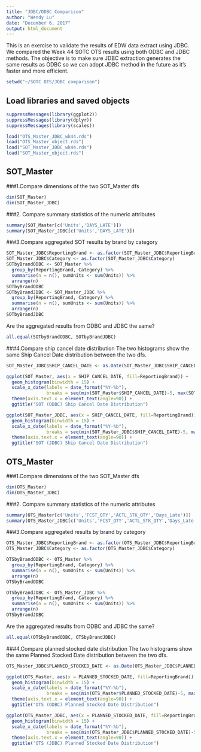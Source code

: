 ```yaml
---
title: "JDBC/ODBC Comparison"
author: "Wendy Lu"
date: "December 6, 2017"
output: html_document
---
```


This is an exercise to validate the results of EDW data extract using JDBC. We compared the Week 44 SOTC OTS results using both ODBC and JDBC methods. The objective is to make sure JDBC extraction generates the same results as ODBC so we can adopt JDBC method in the future as it's faster and more efficient. 

```r
setwd("~/SOTC OTS/JDBC comparison")
```

## Load libraries and saved objects
```r
suppressMessages(library(ggplot2))
suppressMessages(library(dplyr))
suppressMessages(library(scales))

load("OTS_Master_JDBC_wk44.rds")
load("OTS_Master_object.rds")
load("SOT_Master_JDBC_wk44.rds")
load("SOT_Master_object.rds")
```

## SOT_Master
###1.Compare dimensions of the two SOT_Master dfs
```r
dim(SOT_Master)
dim(SOT_Master_JDBC)
```
###2. Compare summary statistics of the numeric attributes
```r
summary(SOT_Master[c('Units','DAYS_LATE')])
summary(SOT_Master_JDBC[c('Units','DAYS_LATE')])
```

###3.Compare aggregated SOT results by brand by category
```r
SOT_Master_JDBC$ReportingBrand <- as.factor(SOT_Master_JDBC$ReportingBrand)
SOT_Master_JDBC$Category <- as.factor(SOT_Master_JDBC$Category)
SOTbyBrandODBC <- SOT_Master %>% 
  group_by(ReportingBrand, Category) %>%
  summarise(n = n(), sumUnits <- sum(Units)) %>%
  arrange(n)
SOTbyBrandODBC
SOTbyBrandJDBC <- SOT_Master_JDBC %>% 
  group_by(ReportingBrand, Category) %>%
  summarise(n = n(), sumUnits <- sum(Units)) %>%
  arrange(n)
SOTbyBrandJDBC
```

Are the aggregated results from ODBC and JDBC the same?
```r
all.equal(SOTbyBrandODBC, SOTbyBrandJDBC)
```

###4.Compare ship cancel date distribution
The two histograms show the same Ship Cancel Date distribution between the two dfs.
```r
SOT_Master_JDBC$SHIP_CANCEL_DATE <- as.Date(SOT_Master_JDBC$SHIP_CANCEL_DATE)

ggplot(SOT_Master, aes(x = SHIP_CANCEL_DATE, fill=ReportingBrand)) +
  geom_histogram(binwidth = 15) +
  scale_x_date(labels = date_format("%Y-%b"),
               breaks = seq(min(SOT_Master$SHIP_CANCEL_DATE)-5, max(SOT_Master$SHIP_CANCEL_DATE)+5, 30)) +
  theme(axis.text.x = element_text(angle=90)) +
  ggtitle("SOT (ODBC) Ship Cancel Date Distribution")

ggplot(SOT_Master_JDBC, aes(x = SHIP_CANCEL_DATE, fill=ReportingBrand)) +
  geom_histogram(binwidth = 15) +
  scale_x_date(labels = date_format("%Y-%b"),
               breaks = seq(min(SOT_Master_JDBC$SHIP_CANCEL_DATE)-5, max(SOT_Master_JDBC$SHIP_CANCEL_DATE)+5, 30)) +
  theme(axis.text.x = element_text(angle=90)) +
  ggtitle("SOT (JDBC) Ship Cancel Date Distribution")
```


## OTS_Master
###1.Compare dimensions of the two SOT_Master dfs
```r
dim(OTS_Master)
dim(OTS_Master_JDBC)
```

###2. Compare summary statistics of the numeric attributes
```r
summary(OTS_Master[c('Units','FCST_QTY','ACTL_STK_QTY','Days_Late')])
summary(OTS_Master_JDBC[c('Units','FCST_QTY','ACTL_STK_QTY','Days_Late')])
```

###3.Compare aggregated results by brand by category
```r
OTS_Master_JDBC$ReportingBrand <- as.factor(OTS_Master_JDBC$ReportingBrand)
OTS_Master_JDBC$Category <- as.factor(OTS_Master_JDBC$Category)

OTSbyBrandODBC <- OTS_Master %>% 
  group_by(ReportingBrand, Category) %>%
  summarise(n = n(), sumUnits <- sum(Units)) %>%
  arrange(n)
OTSbyBrandODBC

OTSbyBrandJDBC <- OTS_Master_JDBC %>% 
  group_by(ReportingBrand, Category) %>%
  summarise(n = n(), sumUnits <- sum(Units)) %>%
  arrange(n)
OTSbyBrandJDBC
```

Are the aggregated results from ODBC and JDBC the same?
```r
all.equal(OTSbyBrandODBC, OTSbyBrandJDBC)
```

###4.Compare planned stocked date distribution
The two histograms show the same Planned Stocked Date distribution between the two dfs.
```r
OTS_Master_JDBC$PLANNED_STOCKED_DATE <- as.Date(OTS_Master_JDBC$PLANNED_STOCKED_DATE)

ggplot(OTS_Master, aes(x = PLANNED_STOCKED_DATE, fill=ReportingBrand)) +
  geom_histogram(binwidth = 15) +
  scale_x_date(labels = date_format("%Y-%b"),
               breaks = seq(min(OTS_Master$PLANNED_STOCKED_DATE)-5, max(OTS_Master$PLANNED_STOCKED_DATE)+5, 30)) +
  theme(axis.text.x = element_text(angle=90)) +
  ggtitle("OTS (ODBC) Planned Stocked Date Distribution")

ggplot(OTS_Master_JDBC, aes(x = PLANNED_STOCKED_DATE, fill=ReportingBrand)) +
  geom_histogram(binwidth = 15) +
  scale_x_date(labels = date_format("%Y-%b"),
               breaks = seq(min(OTS_Master_JDBC$PLANNED_STOCKED_DATE)-5, max(OTS_Master_JDBC$PLANNED_STOCKED_DATE)+5, 30)) +
  theme(axis.text.x = element_text(angle=90)) +
  ggtitle("OTS (JDBC) Planned Stocked Date Distribution")
```

